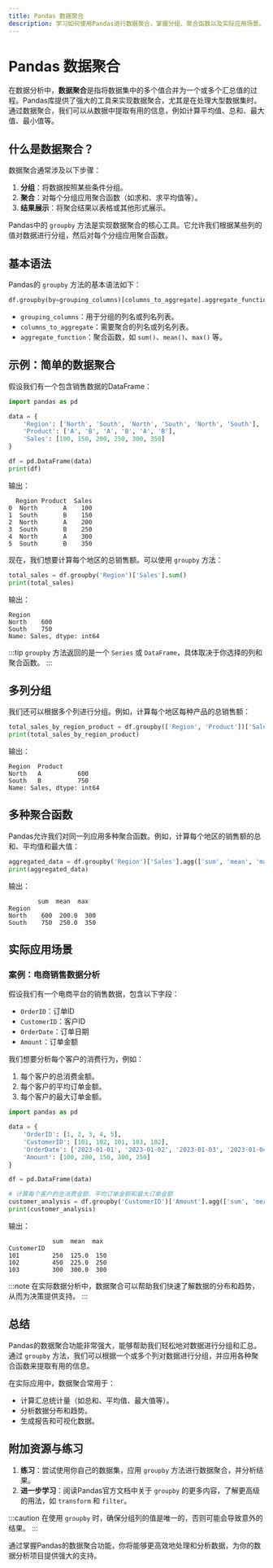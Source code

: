 ```yaml
---
title: Pandas 数据聚合
description: 学习如何使用Pandas进行数据聚合，掌握分组、聚合函数以及实际应用场景。
---
```


# Pandas 数据聚合

在数据分析中，**数据聚合**是指将数据集中的多个值合并为一个或多个汇总值的过程。Pandas库提供了强大的工具来实现数据聚合，尤其是在处理大型数据集时。通过数据聚合，我们可以从数据中提取有用的信息，例如计算平均值、总和、最大值、最小值等。

## 什么是数据聚合？

数据聚合通常涉及以下步骤：
1. **分组**：将数据按照某些条件分组。
2. **聚合**：对每个分组应用聚合函数（如求和、求平均值等）。
3. **结果展示**：将聚合结果以表格或其他形式展示。

Pandas中的 `groupby` 方法是实现数据聚合的核心工具。它允许我们根据某些列的值对数据进行分组，然后对每个分组应用聚合函数。

## 基本语法

Pandas的 `groupby` 方法的基本语法如下：

```python
df.groupby(by=grouping_columns)[columns_to_aggregate].aggregate_function()
```

- `grouping_columns`：用于分组的列名或列名列表。
- `columns_to_aggregate`：需要聚合的列名或列名列表。
- `aggregate_function`：聚合函数，如 `sum()`、`mean()`、`max()` 等。

## 示例：简单的数据聚合

假设我们有一个包含销售数据的DataFrame：

```python
import pandas as pd

data = {
    'Region': ['North', 'South', 'North', 'South', 'North', 'South'],
    'Product': ['A', 'B', 'A', 'B', 'A', 'B'],
    'Sales': [100, 150, 200, 250, 300, 350]
}

df = pd.DataFrame(data)
print(df)
```

输出：

```
  Region Product  Sales
0  North       A    100
1  South       B    150
2  North       A    200
3  South       B    250
4  North       A    300
5  South       B    350
```

现在，我们想要计算每个地区的总销售额。可以使用 `groupby` 方法：

```python
total_sales = df.groupby('Region')['Sales'].sum()
print(total_sales)
```

输出：

```
Region
North    600
South    750
Name: Sales, dtype: int64
```

:::tip
`groupby` 方法返回的是一个 `Series` 或 `DataFrame`，具体取决于你选择的列和聚合函数。
:::

## 多列分组

我们还可以根据多个列进行分组。例如，计算每个地区每种产品的总销售额：

```python
total_sales_by_region_product = df.groupby(['Region', 'Product'])['Sales'].sum()
print(total_sales_by_region_product)
```

输出：

```
Region  Product
North   A          600
South   B          750
Name: Sales, dtype: int64
```

## 多种聚合函数

Pandas允许我们对同一列应用多种聚合函数。例如，计算每个地区的销售额的总和、平均值和最大值：

```python
aggregated_data = df.groupby('Region')['Sales'].agg(['sum', 'mean', 'max'])
print(aggregated_data)
```

输出：

```
        sum  mean  max
Region                 
North    600  200.0  300
South    750  250.0  350
```

## 实际应用场景

### 案例：电商销售数据分析

假设我们有一个电商平台的销售数据，包含以下字段：
- `OrderID`：订单ID
- `CustomerID`：客户ID
- `OrderDate`：订单日期
- `Amount`：订单金额

我们想要分析每个客户的消费行为，例如：
1. 每个客户的总消费金额。
2. 每个客户的平均订单金额。
3. 每个客户的最大订单金额。

```python
import pandas as pd

data = {
    'OrderID': [1, 2, 3, 4, 5],
    'CustomerID': [101, 102, 101, 103, 102],
    'OrderDate': ['2023-01-01', '2023-01-02', '2023-01-03', '2023-01-04', '2023-01-05'],
    'Amount': [100, 200, 150, 300, 250]
}

df = pd.DataFrame(data)

# 计算每个客户的总消费金额、平均订单金额和最大订单金额
customer_analysis = df.groupby('CustomerID')['Amount'].agg(['sum', 'mean', 'max'])
print(customer_analysis)
```

输出：

```
            sum  mean  max
CustomerID                 
101         250  125.0  150
102         450  225.0  250
103         300  300.0  300
```

:::note
在实际数据分析中，数据聚合可以帮助我们快速了解数据的分布和趋势，从而为决策提供支持。
:::

## 总结

Pandas的数据聚合功能非常强大，能够帮助我们轻松地对数据进行分组和汇总。通过 `groupby` 方法，我们可以根据一个或多个列对数据进行分组，并应用各种聚合函数来提取有用的信息。

在实际应用中，数据聚合常用于：
- 计算汇总统计量（如总和、平均值、最大值等）。
- 分析数据分布和趋势。
- 生成报告和可视化数据。

## 附加资源与练习

1. **练习**：尝试使用你自己的数据集，应用 `groupby` 方法进行数据聚合，并分析结果。
2. **进一步学习**：阅读Pandas官方文档中关于 `groupby` 的更多内容，了解更高级的用法，如 `transform` 和 `filter`。

:::caution
在使用 `groupby` 时，确保分组列的值是唯一的，否则可能会导致意外的结果。
:::

通过掌握Pandas的数据聚合功能，你将能够更高效地处理和分析数据，为你的数据分析项目提供强大的支持。